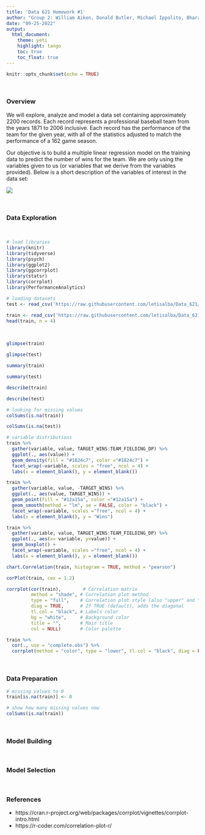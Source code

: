 ```yaml
---
title: 'Data 621 Homework #1'
author: "Group 2: William Aiken, Donald Butler, Michael Ippolito, Bharani Nittala, Leticia Salazar and Santiago Torres"
date: "09-25-2022"
output:
  html_document:
    theme: yeti
    highlight: tango
    toc: true
    toc_float: true
---
```


```r
knitr::opts_chunk$set(echo = TRUE)
```

$~$

### **Overview**
We will explore, analyze and model a data set containing approximately 2200 records. Each record represents a professional baseball team from the years 1871 to 2006 inclusive. Each record has the performance of the team for the given year, with all of the statistics adjusted to match the performance of a 162 game season.

Our objective is to build a multiple linear regression model on the training data to predict the number of wins for the team. We are only using the variables given to us (or variables that we derive from the variables provided). Below is a short description of the variables of interest in the data set:

![](/Users/letiix3/Desktop/Data_621/Homework_1/Images/homework1_table.png)

$~$

### **Data Exploration**

$~$

```r
# load libraries
library(knitr)
library(tidyverse)
library(psych)
library(ggplot2)
library(ggcorrplot)
library(statsr)
library(corrplot)
library(PerformanceAnalytics)
```


```r
# loading datasets
test <- read_csv('https://raw.githubusercontent.com/letisalba/Data_621/master/Homework_1/csv/moneyball-evaluation-data.csv')

train <- read_csv('https://raw.githubusercontent.com/letisalba/Data_621/master/Homework_1/csv/moneyball-training-data.csv')
head(train, n = 4)
```

$~$


```r
glimpse(train)
```

```r
glimpse(test)
```


```r
summary(train)
```

```r
summary(test)
```


```r
describe(train)
```


```r
describe(test)
```


```r
# looking for missing values
colSums(is.na(train))
```

```r
colSums(is.na(test))
```


```r
# variable distributions
train %>%
  gather(variable, value, TARGET_WINS:TEAM_FIELDING_DP) %>%
  ggplot(., aes(value)) + 
  geom_density(fill = "#1824c7", color ="#1824c7") + 
  facet_wrap(~variable, scales = "free", ncol = 4) +
  labs(x = element_blank(), y = element_blank())
```


```r
train %>%
  gather(variable, value, -TARGET_WINS) %>%
  ggplot(., aes(value, TARGET_WINS)) + 
  geom_point(fill = "#12a15a", color ="#12a15a") + 
  geom_smooth(method = "lm", se = FALSE, color = "black") + 
  facet_wrap(~variable, scales ="free", ncol = 4) +
  labs(x = element_blank(), y = "Wins")
```

```r
train %>% 
  gather(variable, value, TARGET_WINS:TEAM_FIELDING_DP) %>%
  ggplot(., aes(x= variable, y=value)) + 
  geom_boxplot() +
  facet_wrap(~variable, scales ="free", ncol = 4) +
  labs(x = element_blank(), y = element_blank())
```

```r
chart.Correlation(train, histogram = TRUE, method = "pearson")
```

```r
corPlot(train, cex = 1.2)
```


```r
corrplot(cor(train),        # Correlation matrix
         method = "shade", # Correlation plot method
         type = "full",    # Correlation plot style (also "upper" and "lower")
         diag = TRUE,      # If TRUE (default), adds the diagonal
         tl.col = "black", # Labels color
         bg = "white",     # Background color
         title = "",       # Main title
         col = NULL)       # Color palette
```


```r
train %>%
  cor(., use = "complete.obs") %>%
  corrplot(method = "color", type = "lower", tl.col = "black", diag = FALSE)
```


$~$


### **Data Preparation**

```r
# missing values to 0
train[is.na(train)] <- 0

# show how many missing values now
colSums(is.na(train))
```

$~$


### **Model Building**


$~$


### **Model Selection**


$~$


### **References**

* https://cran.r-project.org/web/packages/corrplot/vignettes/corrplot-intro.html
* https://r-coder.com/correlation-plot-r/
